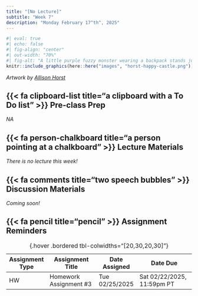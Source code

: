 ```yaml
---
title: "[No Lecture]"
subtitle: "Week 7"
description: "Monday February 17^th^, 2025"
---
```


```r
#| eval: true 
#| echo: false
#| fig-align: "center"
#| out-width: "70%" 
#| fig-alt: "A little purple fuzzy monster wearing a backpack stands just before a drawbridge, leading to a castle covered in flowers and confetti, with flags that say 'R' and 'Hi Friend!' flapping in the wind. A crow wearing a party hat is perched on a welome sign the start of the bridge and says 'SQUAAWK YOU CAN DO IT!'. A green fuzzy monster with a party hat stands on the opposite end of the bridge, in front of the castle, with it's arms outstretched."
knitr::include_graphics(here::here("images", "horst-happy-castle.png"))
```

:::{.gray-text .center-text}
*Artwork by [Allison Horst](https://allisonhorst.com/){target="_blank"}*
:::

## {{< fa clipboard-list title="a clipboard with a To Do list" >}} Pre-class Prep {#pre-class-prep}

*NA* 

## {{< fa person-chalkboard title="a person pointing at a chalkboard" >}} Lecture Materials {#lecture-materials}

*There is no lecture this week!*

## {{< fa comments title="two speech bubbles" >}} Discussion Materials {#discussion-materials}

*Coming soon!*

<!-- ### Pre-discussion Prep -->

<!-- [HW #3](../assignments/HW3.qmd) has you working on your visualizations for your [final project (HW #4)](../assignments/HW4.qmd). Please plan to bring the following to discussion: -->

<!-- - **one** of your three visualizations (i.e. one of the three required viz for [option 1](../assignments/HW4.qmd#option-1), *or* one of the three viz that will make up your infographic for [option 2](../assignments/HW4.qmd#option-1#option-2))   -->
<!-- - the question that you’re trying to answer with your visualization -->

<!-- Add your visualization and your question to the appropriate Google slide deck (each slide is labeled with a name) before section begins: -->

<!-- - [10am section slides](https://docs.google.com/presentation/d/1sDdgujrlVPwy44YIlbhKj-tdENu1nzI_d9jOLM05Ptg/edit#slide=id.p) -->
<!-- - [11am section slides](https://docs.google.com/presentation/d/15B3Yn0QLdNlLdLSNwzmuqDkXACeBQKkZq_uWk2l7WHI/edit#slide=id.p) -->

<!-- The viz you bring should meet the [HW #3](https://samanthacsik.github.io/EDS-240-data-viz/assignments/HW3.html) requirements (see the section that begins with *"Mock up your visualizations using code..."*) -- this should be a well-constructed, carefully thought-through and polished plot (any one of the panels in the [Hollywood Age Gaps](https://docs.google.com/presentation/d/10tk6XawtK0GD-XU4VCkupTOBK4tFW0JamKUeufiqlL0/edit#slide=id.g2b861b4d8eb_0_63) visualization that you saw in discussion last week is a great example of the level of “polish” we’d expect to see). You should be prepared to discuss your design choices and receive constructive feedback from your peers. -->

<!-- ### How to give / receive feedback -->

<!-- Giving, receiving *and* implementing feedback is an important part of any creative process (including building data visualizations!). **There are two "levels" of feedback:** -->

<!-- - **high-level:** where the focus is on whether a data visualization is accurate, relevant and understandable for the intended audience -->
<!-- - **detail-oriented:** where the focus is on aesthetics choices (e.g. colors, typefaces, layout, themes, white space, etc.) and how those choices help to enhance / tell the story  -->
<!-- [**This week, you should focus largely on providing *high-level* feedback (though suggestions on how to tweak the details of a visualization are welcome).**]{.teal-text} -->

<!-- ::: {.callout-tip collapse=true} -->
<!-- ## Important tips for giving / receiving / implementing feedback (adapted from this [LinkedIn article](https://www.linkedin.com/advice/0/how-do-you-improve-your-data-visualizations-feedback)): -->

<!-- **For giving feedback**: -->

<!-- - focus on the strengths / weakness of the visualization itself, not the person who created it -->
<!-- - balance positive and negative feedback, and start with the positives!  -->
<!-- - stay objective when suggesting improvements (e.g. "This part might benefit from some clarity...")  -->
<!-- - suggest actionable solutions and / or alternatives, rather than only problems or criticisms  -->

<!-- **For receiving feedback**: -->

<!-- - receiving feedback can be stressful -- this is a very normal feeling! -->
<!-- - listen carefully without disrupting / defending yourself -->
<!-- - take notes, ask questions, and thank your feedback giver(s) -->
<!-- - evaluate your feedback objectively to decide what to keep / reject / modify -->

<!-- **For applying feedback:** -->

<!-- - prioritize feedback based on relevance, importance, and feasibility -->
<!-- - create a plan and a timeline to implement  -->
<!-- - critically evaluate / compare your before and after versions -->
<!-- - seek new feedback! -->
<!-- ::: -->

<!-- ### Supplementary resources -->

<!-- - [Design and Redesign](https://medium.com/@hint_fm/design-and-redesign-4ab77206cf9), by Fernanda Viégas & Martin Wattenberg -->
<!-- - [A Better Path Toward Criticizing Data Visualizations](https://policyviz.com/2023/02/01/a-better-path-toward-criticizing-data-visualization/), by Colin Mcnamara -->
<!-- - [The beauty of data visualization](https://www.ted.com/talks/david_mccandless_the_beauty_of_data_visualization?referrer=playlist-making_sense_of_too_much_data), a TED Talk by [David McCandless](https://davidmccandless.com/) (founder of [information is beautiful](https://informationisbeautiful.net/)) -- this is a fun watch! -->

## {{< fa pencil title="pencil" >}} Assignment Reminders {#assignment-reminders}

| Assignment Type | Assignment Title       | Date Assigned  | Date Due                   |
|-----------------|------------------------|----------------|----------------------------|
| HW              | Homework Assignment #3 | Tue 02/25/2025 | Sat 02/22/2025, 11:59pm PT |
: {.hover .bordered tbl-colwidths="[20,30,20,30]"}

<!-- | Assignment Type | Assignment Title                                      | Date Assigned  | Date Due                    | -->
<!-- |-----------------|-------------------------------------------------------|----------------|-----------------------------| -->
<!-- | HW              | [Homework Assignment #3](assignments/HW3.qmd)      | Tue 02/11/2025 | Sat Tue 02/25/2025, 11:59pm PT | -->
<!-- : {.hover .bordered tbl-colwidths="[20,30,20,30]"} -->
